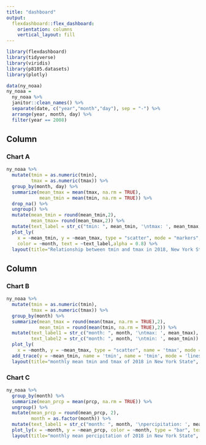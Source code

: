 ```yaml
---
title: "dashboard"
output: 
  flexdashboard::flex_dashboard:
    orientation: columns
    vertical_layout: fill
---
```


```r
library(flexdashboard)
library(tidyverse)
library(viridis)
library(p8105.datasets)
library(plotly)
```

```r
data(ny_noaa)
ny_noaa = 
  ny_noaa %>% 
  janitor::clean_names() %>%
  separate(date, c("year","month","day"), sep = "-") %>%
  arrange(year, month, day) %>%
  filter(year == 2008)
```


Column {data-width=650}
-----------------------------------------------------------------------

### Chart A

```r
ny_noaa %>%
  mutate(tmin = as.numeric(tmin),
         tmax = as.numeric(tmax)) %>%
  group_by(month, day) %>%
  summarize(mean_tmax = mean(tmax, na.rm = TRUE),
            mean_tmin = mean(tmin, na.rm = TRUE)) %>%
  drop_na() %>%
  ungroup() %>%
  mutate(mean_tmin = round(mean_tmin,2),
         mean_tmax= round(mean_tmax,2)) %>%
  mutate(text_label = str_c("tmin: ", mean_tmin, '\ntmax: ', mean_tmax, "\ndata: ", month,"/", day)) %>% 
  plot_ly(
    x = ~mean_tmin, y = ~mean_tmax, type = "scatter", mode = "markers",
    color = ~month, text = ~text_label,alpha = 0.8) %>%
  layout(title="Relationship between tmin and tmax in 2018, New York State", xaxis = list(title = "tmin"), yaxis = list(title = "tmax"))
```

Column {data-width=350}
-----------------------------------------------------------------------

### Chart B

```r
ny_noaa %>% 
  mutate(tmin = as.numeric(tmin),
         tmax = as.numeric(tmax)) %>%
  group_by(month) %>%
  summarize(mean_tmax = round(mean(tmax, na.rm = TRUE),2),
            mean_tmin = round(mean(tmin, na.rm = TRUE),2)) %>%
  mutate(text_label1 = str_c("month: ", month, '\ntmax: ', mean_tmax),
         text_label2 = str_c("month: ", month, '\ntmin: ', mean_tmin)) %>% 
  plot_ly(
    x = ~month, y = ~mean_tmax, type = "scatter", name = 'tmax', mode = "lines", color = "orange", text = ~text_label1, alpha = 0.8) %>% 
  add_trace(y = ~mean_tmin, name = 'tmin', name = 'tmin', mode = 'lines', color = "blue", text = ~text_label2, alpha = 0.8) %>%
  layout(title="monthly mean tmin and tmax of 2018 in New York State", yaxis = list(title = "temperature"))
```

### Chart C

```r
ny_noaa %>% 
  group_by(month) %>%
  summarize(mean_prcp = mean(prcp, na.rm = TRUE)) %>%
  ungroup() %>%
  mutate(mean_prcp = round(mean_prcp, 2),
         month = as.factor(month)) %>%
  mutate(text_label1 = str_c("month: ", month, '\npercipitation: ', mean_prcp)) %>% 
  plot_ly(x = ~month, y = ~mean_prcp, color = ~month, type = "bar", text = ~text_label1) %>%
  layout(title="monthly mean percipitation of 2018 in New York State", yaxis = list(title = "average percipitation"))
```
